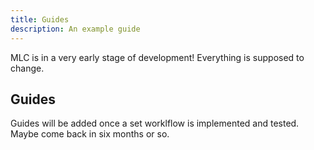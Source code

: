 ```yaml
---
title: Guides
description: An example guide
---
```



<Aside>MLC is in a very early stage of development! Everything is supposed to change.</Aside>

## Guides

Guides will be added once a set worklflow is implemented and tested.
Maybe come back in six months or so.